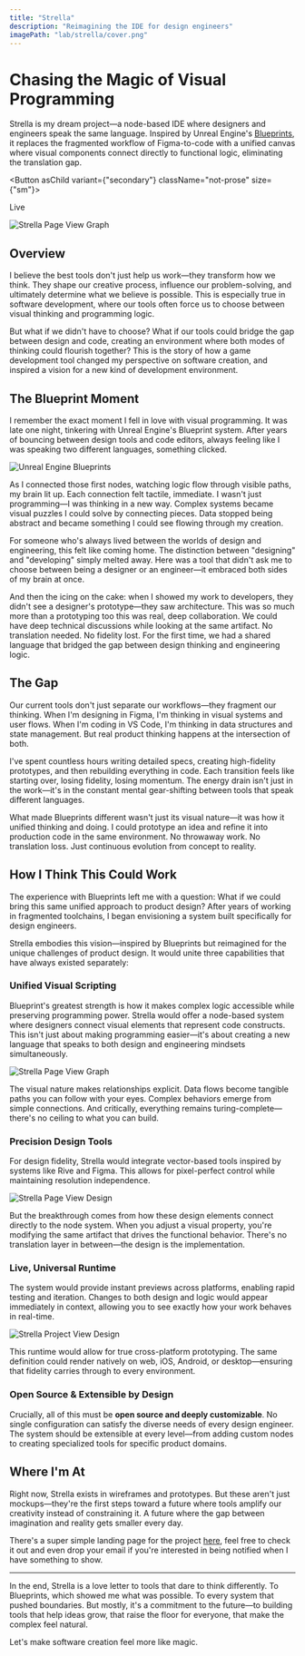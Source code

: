 ```yaml
---
title: "Strella"
description: "Reimagining the IDE for design engineers"
imagePath: "lab/strella/cover.png"
---
```




# Chasing the Magic of Visual Programming

Strella is my dream project—a node-based IDE where designers and engineers speak the same language. Inspired by Unreal Engine's [Blueprints](https://dev.epicgames.com/documentation/en-us/unreal-engine/blueprints-visual-scripting-in-unreal-engine), it replaces the fragmented workflow of Figma-to-code with a unified canvas where visual components connect directly to functional logic, eliminating the translation gap.

<Button asChild variant={"secondary"} className="not-prose" size={"sm"}>
  <Link href="https://strella.dev" target="_blank" rel="noopener noreferrer">Live <ExternalLinkIcon className="size-3" /></Link>
</Button>

<div className="mb-8" />

<Image
  src={pageViewGraphWPreview}
  alt="Strella Page View Graph"
  width={1600}
  height={900}
  className="rounded-sm shrink-0 bg-muted border shadow"
/>

## Overview

I believe the best tools don't just help us work—they transform how we think. They shape our creative process, influence our problem-solving, and ultimately determine what we believe is possible. This is especially true in software development, where our tools often force us to choose between visual thinking and programming logic.

But what if we didn't have to choose? What if our tools could bridge the gap between design and code, creating an environment where both modes of thinking could flourish together? This is the story of how a game development tool changed my perspective on software creation, and inspired a vision for a new kind of development environment.

## The Blueprint Moment

I remember the exact moment I fell in love with visual programming. It was late one night, tinkering with Unreal Engine's Blueprint system. After years of bouncing between design tools and code editors, always feeling like I was speaking two different languages, something clicked.

<Image
  src={blueprintsCover}
  alt="Unreal Engine Blueprints"
  width={1600}
  height={900}
  className="rounded-sm shrink-0 bg-muted border shadow"
/>

As I connected those first nodes, watching logic flow through visible paths, my brain lit up. Each connection felt tactile, immediate. I wasn't just programming—I was thinking in a new way. Complex systems became visual puzzles I could solve by connecting pieces. Data stopped being abstract and became something I could see flowing through my creation.

For someone who's always lived between the worlds of design and engineering, this felt like coming home. The distinction between "designing" and "developing" simply melted away. Here was a tool that didn't ask me to choose between being a designer or an engineer—it embraced both sides of my brain at once.

And then the icing on the cake: when I showed my work to developers, they didn't see a designer's prototype—they saw architecture. This was so much more than a prototyping too this was real, deep collaboration. We could have deep technical discussions while looking at the same artifact. No translation needed. No fidelity lost. For the first time, we had a shared language that bridged the gap between design thinking and engineering logic.

## The Gap

Our current tools don't just separate our workflows—they fragment our thinking. When I'm designing in Figma, I'm thinking in visual systems and user flows. When I'm coding in VS Code, I'm thinking in data structures and state management. But real product thinking happens at the intersection of both.

I've spent countless hours writing detailed specs, creating high-fidelity prototypes, and then rebuilding everything in code. Each transition feels like starting over, losing fidelity, losing momentum. The energy drain isn't just in the work—it's in the constant mental gear-shifting between tools that speak different languages.

What made Blueprints different wasn't just its visual nature—it was how it unified thinking and doing. I could prototype an idea and refine it into production code in the same environment. No throwaway work. No translation loss. Just continuous evolution from concept to reality.

## How I Think This Could Work

The experience with Blueprints left me with a question: What if we could bring this same unified approach to product design? After years of working in fragmented toolchains, I began envisioning a system built specifically for design engineers.

Strella embodies this vision—inspired by Blueprints but reimagined for the unique challenges of product design. It would unite three capabilities that have always existed separately:

### Unified Visual Scripting

Blueprint's greatest strength is how it makes complex logic accessible while preserving programming power. Strella would offer a node-based system where designers connect visual elements that represent code constructs. This isn't just about making programming easier—it's about creating a new language that speaks to both design and engineering mindsets simultaneously.

<Image
  src={pageViewGraph}
  alt="Strella Page View Graph"
  width={1600}
  height={900}
  className="rounded-sm shrink-0 bg-muted border shadow"
/>

The visual nature makes relationships explicit. Data flows become tangible paths you can follow with your eyes. Complex behaviors emerge from simple connections. And critically, everything remains turing-complete—there's no ceiling to what you can build.

### Precision Design Tools

For design fidelity, Strella would integrate vector-based tools inspired by systems like Rive and Figma. This allows for pixel-perfect control while maintaining resolution independence.

<Image
  src={pageViewDesign}
  alt="Strella Page View Design"
  width={1600}
  height={900}
  className="rounded-sm shrink-0 bg-muted border shadow"
/>

But the breakthrough comes from how these design elements connect directly to the node system. When you adjust a visual property, you're modifying the same artifact that drives the functional behavior. There's no translation layer in between—the design is the implementation.

### Live, Universal Runtime

The system would provide instant previews across platforms, enabling rapid testing and iteration. Changes to both design and logic would appear immediately in context, allowing you to see exactly how your work behaves in real-time.

<Image
  src={pageViewGraphWPreview}
  alt="Strella Project View Design"
  width={1600}
  height={900}
  className="rounded-sm shrink-0 bg-muted border shadow"
/>

This runtime would allow for true cross-platform prototyping. The same definition could render natively on web, iOS, Android, or desktop—ensuring that fidelity carries through to every environment.

### Open Source & Extensible by Design

Crucially, all of this must be **open source and deeply customizable**. No single configuration can satisfy the diverse needs of every design engineer. The system should be extensible at every level—from adding custom nodes to creating specialized tools for specific product domains.

## Where I'm At

Right now, Strella exists in wireframes and prototypes. But these aren't just mockups—they're the first steps toward a future where tools amplify our creativity instead of constraining it. A future where the gap between imagination and reality gets smaller every day.

There's a super simple landing page for the project [here](https://strella.dev), feel free to check it out and even drop your email if you're interested in being notified when I have something to show.

---

In the end, Strella is a love letter to tools that dare to think differently. To Blueprints, which showed me what was possible. To every system that pushed boundaries. But mostly, it's a commitment to the future—to building tools that help ideas grow, that raise the floor for everyone, that make the complex feel natural.

Let's make software creation feel more like magic.
